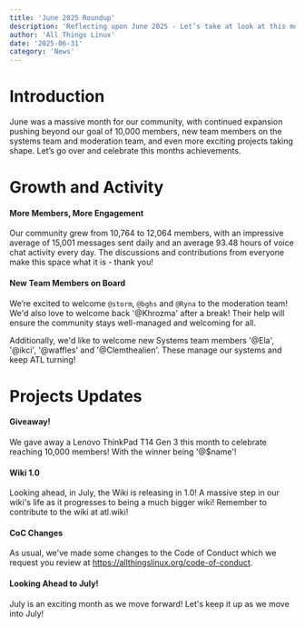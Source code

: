 ```yaml
---
title: 'June 2025 Roundup'
description: 'Reflecting upon June 2025 - Let’s take at look at this months impressive milestones.'
author: 'All Things Linux'
date: '2025-06-31'
category: 'News'
---
```


# Introduction

June was a massive month for our community, with continued expansion pushing beyond our goal of 10,000 members, new team members on the systems team and moderation team, and even more exciting projects taking shape. Let’s go over and celebrate this months achievements.

# Growth and Activity

#### More Members, More Engagement

Our community grew from 10,764 to 12,064 members, with an impressive average of 15,001 messages sent daily and an average 93.48 hours of voice chat activity every day. The discussions and contributions from everyone make this space what it is - thank you!

#### New Team Members on Board

We’re excited to welcome `@storm`, `@bghs` and `@Ryna` to the moderation team! We'd also love to welcome back '@Khrozma' after a break! Their help will ensure the community stays well-managed and welcoming for all.

Additionally, we'd like to welcome new Systems team members '@Ela', '@ikci', '@waffles' and '@Clemthealien'. These manage our systems and keep ATL turning!

# Projects Updates

#### Giveaway!

We gave away a Lenovo ThinkPad T14 Gen 3 this month to celebrate reaching 10,000 members! With the winner being '@$name'!

#### Wiki 1.0

Looking ahead, in July, the Wiki is releasing in 1.0! A massive step in our wiki's life as it progresses to being a much bigger wiki!
Remember to contribute to the wiki at atl.wiki!

#### CoC Changes

As usual, we've made some changes to the Code of Conduct which we request you review at https://allthingslinux.org/code-of-conduct.

#### Looking Ahead to July!

July is an exciting month as we move forward! Let's keep it up as we move into July!
